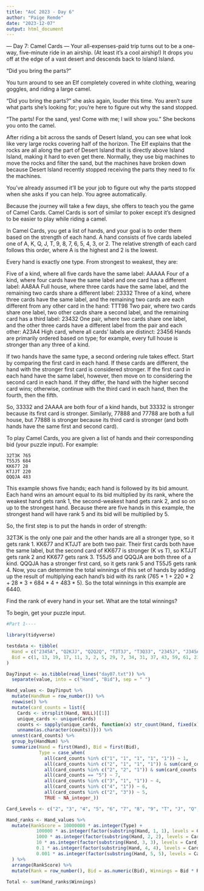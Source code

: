```yaml
---
title: "AoC 2023 - Day 6"
author: "Paige Remde"
date: "2023-12-07"
output: html_document
---
```


--- Day 7: Camel Cards ---
Your all-expenses-paid trip turns out to be a one-way, five-minute ride in an airship. (At least it's a cool airship!) It drops you off at the edge of a vast desert and descends back to Island Island.

"Did you bring the parts?"

You turn around to see an Elf completely covered in white clothing, wearing goggles, and riding a large camel.

"Did you bring the parts?" she asks again, louder this time. You aren't sure what parts she's looking for; you're here to figure out why the sand stopped.

"The parts! For the sand, yes! Come with me; I will show you." She beckons you onto the camel.

After riding a bit across the sands of Desert Island, you can see what look like very large rocks covering half of the horizon. The Elf explains that the rocks are all along the part of Desert Island that is directly above Island Island, making it hard to even get there. Normally, they use big machines to move the rocks and filter the sand, but the machines have broken down because Desert Island recently stopped receiving the parts they need to fix the machines.

You've already assumed it'll be your job to figure out why the parts stopped when she asks if you can help. You agree automatically.

Because the journey will take a few days, she offers to teach you the game of Camel Cards. Camel Cards is sort of similar to poker except it's designed to be easier to play while riding a camel.

In Camel Cards, you get a list of hands, and your goal is to order them based on the strength of each hand. A hand consists of five cards labeled one of A, K, Q, J, T, 9, 8, 7, 6, 5, 4, 3, or 2. The relative strength of each card follows this order, where A is the highest and 2 is the lowest.

Every hand is exactly one type. From strongest to weakest, they are:

Five of a kind, where all five cards have the same label: AAAAA
Four of a kind, where four cards have the same label and one card has a different label: AA8AA
Full house, where three cards have the same label, and the remaining two cards share a different label: 23332
Three of a kind, where three cards have the same label, and the remaining two cards are each different from any other card in the hand: TTT98
Two pair, where two cards share one label, two other cards share a second label, and the remaining card has a third label: 23432
One pair, where two cards share one label, and the other three cards have a different label from the pair and each other: A23A4
High card, where all cards' labels are distinct: 23456
Hands are primarily ordered based on type; for example, every full house is stronger than any three of a kind.

If two hands have the same type, a second ordering rule takes effect. Start by comparing the first card in each hand. If these cards are different, the hand with the stronger first card is considered stronger. If the first card in each hand have the same label, however, then move on to considering the second card in each hand. If they differ, the hand with the higher second card wins; otherwise, continue with the third card in each hand, then the fourth, then the fifth.

So, 33332 and 2AAAA are both four of a kind hands, but 33332 is stronger because its first card is stronger. Similarly, 77888 and 77788 are both a full house, but 77888 is stronger because its third card is stronger (and both hands have the same first and second card).

To play Camel Cards, you are given a list of hands and their corresponding bid (your puzzle input). For example:

```
32T3K 765
T55J5 684
KK677 28
KTJJT 220
QQQJA 483
```
This example shows five hands; each hand is followed by its bid amount. Each hand wins an amount equal to its bid multiplied by its rank, where the weakest hand gets rank 1, the second-weakest hand gets rank 2, and so on up to the strongest hand. Because there are five hands in this example, the strongest hand will have rank 5 and its bid will be multiplied by 5.

So, the first step is to put the hands in order of strength:

32T3K is the only one pair and the other hands are all a stronger type, so it gets rank 1.
KK677 and KTJJT are both two pair. Their first cards both have the same label, but the second card of KK677 is stronger (K vs T), so KTJJT gets rank 2 and KK677 gets rank 3.
T55J5 and QQQJA are both three of a kind. QQQJA has a stronger first card, so it gets rank 5 and T55J5 gets rank 4.
Now, you can determine the total winnings of this set of hands by adding up the result of multiplying each hand's bid with its rank (765 * 1 + 220 * 2 + 28 * 3 + 684 * 4 + 483 * 5). So the total winnings in this example are 6440.

Find the rank of every hand in your set. What are the total winnings?

To begin, get your puzzle input.

```r

#Part 1----

library(tidyverse)

testdata <- tibble(
  Hand = c("2345A", "Q2KJJ", "Q2Q2Q", "T3T3J", "T3Q33", "2345J", "J345A", "32T3K", "T55J5", "KK677","KTJJT", "QQQJA", "JJJJJ", "JAAAA", "AAAAJ", "AAAAA", "2AAAA", "2JJJJ", "JJJJ2"),
  Bid = c(1, 13, 19, 17, 11, 3, 2, 5, 29, 7, 34, 31, 37, 43, 59, 61, 23, 53, 41)
)

Day7input <- as.tibble(read_lines("day07.txt")) %>%
  separate(value, into = c("Hand", "Bid"), sep = " ")

Hand_values <- Day7input %>%
  mutate(HandNum = row_number()) %>%
  rowwise() %>%
  mutate(card_counts = list({
    Cards <- strsplit(Hand, NULL)[[1]]
    unique_cards <- unique(Cards)
    counts <- sapply(unique_cards, function(x) str_count(Hand, fixed(x)))
    unname(as.character(counts))})) %>%
  unnest(card_counts) %>%
  group_by(HandNum) %>%
  summarize(Hand = first(Hand), Bid = first(Bid),
            Type = case_when(
              all(card_counts %in% c("1", "1", "1", "1", "1")) ~ 1,
              all(card_counts %in% c("2", "1", "1", "1")) & sum(card_counts == "2") == 1 ~ 2,
              all(card_counts %in% c("2", "2", "1")) & sum(card_counts == "2") == 2 ~ 3,
              all(card_counts == "5") ~ 7,
              all(card_counts %in% c("3", "1", "1")) ~ 4,
              all(card_counts %in% c("4", "1")) ~ 6,
              all(card_counts %in% c("2", "3")) ~ 5,
              TRUE ~ NA_integer_))

Card_Levels <- c("2", "3", "4", "5", "6", "7", "8", "9", "T", "J", "Q", "K", "A")

Hand_ranks <- Hand_values %>%
  mutate(RankScore = 10000000 * as.integer(Type) +
           100000 * as.integer(factor(substring(Hand, 1, 1), levels = Card_Levels)) +
           1000 * as.integer(factor(substring(Hand, 2, 2), levels = Card_Levels)) +
           10 * as.integer(factor(substring(Hand, 3, 3), levels = Card_Levels)) +
           0.1 * as.integer(factor(substring(Hand, 4, 4), levels = Card_Levels)) +
           0.001 * as.integer(factor(substring(Hand, 5, 5), levels = Card_Levels))
  ) %>%
  arrange(RankScore) %>%
  mutate(Rank = row_number(), Bid = as.numeric(Bid), Winnings = Bid * Rank)
  
Total <- sum(Hand_ranks$Winnings)

```

